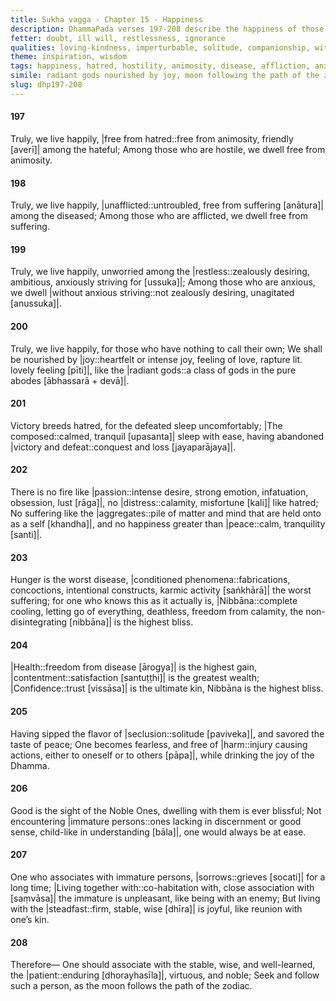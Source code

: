 ```yaml
---
title: Sukha vagga - Chapter 15 - Happiness
description: DhammaPada verses 197-208 describe the happiness of those who live without hatred, affliction, and anxiety. It includes poetic verses on happiness and Nibbāna, and emphasizes seeing, dwelling, and association with the wise, Noble Ones.
fetter: doubt, ill will, restlessness, ignorance
qualities: loving-kindness, imperturbable, solitude, companionship, with nothing
theme: inspiration, wisdom
tags: happiness, hatred, hostility, animosity, disease, affliction, anxiety, restlessness, joy, radiant gods, victory, defeat, passion, distress, aggregates, peace, hunger, conditioned things, fabrications, concoctions, intentional constructs, karmic activity, health, contentment, satisfaction, confidence, trust, Nibbāna, tranquility, insight, seclusion, solitude, Noble Ones, immature persons, harm, stable, wise, well-learned, patient, virtuous, moon, stars
simile: radiant gods nourished by joy, moon following the path of the zodiac
slug: dhp197-208
---
```


#### 197

Truly, we live happily,
|free from hatred::free from animosity, friendly [averī]| among the hateful;
Among those who are hostile,
we dwell free from animosity.

#### 198

Truly, we live happily,
|unafflicted::untroubled, free from suffering [anātura]| among the diseased;
Among those who are afflicted,
we dwell free from suffering.

#### 199

Truly, we live happily,
unworried among the |restless::zealously desiring, ambitious, anxiously striving for [ussuka]|;
Among those who are anxious,
we dwell |without anxious striving::not zealously desiring, unagitated [anussuka]|.

#### 200

Truly, we live happily,
for those who have nothing to call their own;
We shall be nourished by |joy::heartfelt or intense joy, feeling of love, rapture lit. lovely feeling [pīti]|,
like the |radiant gods::a class of gods in the pure abodes [ābhassarā + devā]|.

#### 201

Victory breeds hatred,
for the defeated sleep uncomfortably;
|The composed::calmed, tranquil [upasanta]| sleep with ease,
having abandoned |victory and defeat::conquest and loss [jayaparājaya]|.

#### 202

There is no fire like |passion::intense desire, strong emotion, infatuation, obsession, lust [rāga]|,
no |distress::calamity, misfortune [kali]| like hatred;
No suffering like the |aggregates::pile of matter and mind that are held onto as a self [khandha]|,
and no happiness greater than |peace::calm, tranquility [santi]|.

#### 203

Hunger is the worst disease,
|conditioned phenomena::fabrications, concoctions, intentional constructs, karmic activity [saṅkhārā]| the worst suffering;
for one who knows this as it actually is,
|Nibbāna::complete cooling, letting go of everything, deathless, freedom from calamity, the non-disintegrating [nibbāna]| is the highest bliss.

#### 204

|Health::freedom from disease [ārogya]| is the highest gain,
|contentment::satisfaction [santuṭṭhi]| is the greatest wealth;
|Confidence::trust [vissāsa]| is the ultimate kin,
Nibbāna is the highest bliss.

#### 205

Having sipped the flavor of |seclusion::solitude [paviveka]|,
and savored the taste of peace;
One becomes fearless, and free of |harm::injury causing actions, either to oneself or to others [pāpa]|,
while drinking the joy of the Dhamma.

#### 206

Good is the sight of the Noble Ones,
dwelling with them is ever blissful;
Not encountering |immature persons::ones lacking in discernment or good sense, child-like in understanding [bāla]|,
one would always be at ease.

#### 207

One who associates with immature persons,
|sorrows::grieves [socati]| for a long time;
|Living together with::co-habitation with, close association with [saṃvāsa]| the immature is unpleasant,
like being with an enemy;
But living with the |steadfast::firm, stable, wise [dhīra]| is joyful,
like reunion with one’s kin.

#### 208

Therefore—
One should associate with the stable, wise, and well-learned,
the |patient::enduring [dhorayhasīla]|, virtuous, and noble;
Seek and follow such a person,
as the moon follows the path of the zodiac.